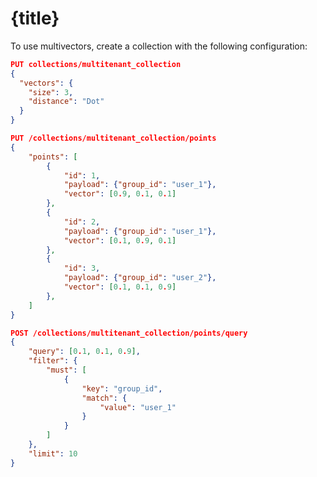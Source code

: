 
# {title}

To use multivectors, create a collection with the following configuration:

```json withRunButton=true
PUT collections/multitenant_collection
{
  "vectors": {
    "size": 3,
    "distance": "Dot"
  }
}
```

```json withRunButton=true
PUT /collections/multitenant_collection/points
{
    "points": [
        {
            "id": 1,
            "payload": {"group_id": "user_1"},
            "vector": [0.9, 0.1, 0.1]
        },
        {
            "id": 2,
            "payload": {"group_id": "user_1"},
            "vector": [0.1, 0.9, 0.1]
        },
        {
            "id": 3,
            "payload": {"group_id": "user_2"},
            "vector": [0.1, 0.1, 0.9]
        },
    ]
}
```

```json withRunButton=true
POST /collections/multitenant_collection/points/query
{
    "query": [0.1, 0.1, 0.9],
    "filter": {
        "must": [
            {
                "key": "group_id",
                "match": {
                    "value": "user_1"
                }
            }
        ]
    },
    "limit": 10
}
```

